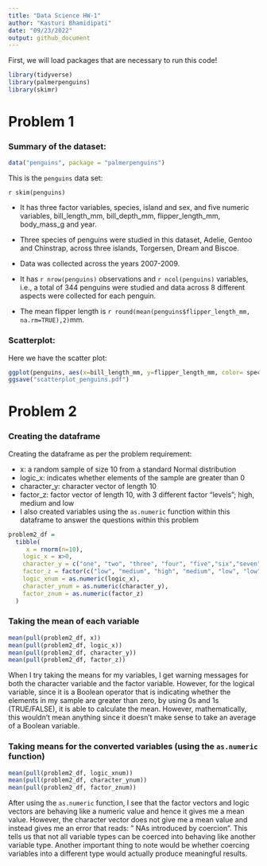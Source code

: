 ```yaml
---
title: "Data Science HW-1"
author: "Kasturi Bhamidipati"
date: "09/23/2022"
output: github_document
---
```


First, we will load packages that are necessary to run this code! 

```r
library(tidyverse)
library(palmerpenguins)
library(skimr)
```

# Problem 1

### Summary of the dataset: 

```r
data("penguins", package = "palmerpenguins")
```

This is the `penguins` data set: 

`r skim(penguins)`

- It has three factor variables, species, island and sex, and five numeric variables, bill_length_mm, bill_depth_mm, flipper_length_mm, body_mass_g and year. 

- Three species of penguins were studied in this dataset, Adelie, Gentoo and Chinstrap, across three     islands, Torgersen, Dream and Biscoe.

- Data was collected across the years 2007-2009.

- It has `r nrow(penguins)` observations and `r ncol(penguins)` variables, i.e., a total of 344 penguins were studied and data across 8 different aspects were collected for each penguin.

- The mean flipper length is `r round(mean(penguins$flipper_length_mm, na.rm=TRUE),2)`mm. 

### Scatterplot: 

Here we have the scatter plot: 
  
```r
ggplot(penguins, aes(x=bill_length_mm, y=flipper_length_mm, color= species))+geom_point()
ggsave("scatterplot_penguins.pdf")
```


# Problem 2

### Creating the dataframe 

Creating the dataframe as per the problem requirement: 

- x: a random sample of size 10 from a standard Normal distribution
- logic_x: indicates whether elements of the sample are greater than 0
- character_y: character vector of length 10
- factor_z: factor vector of length 10, with 3 different factor “levels”; high, medium and low\
- I also created variables using the `as.numeric` function within this dataframe to answer the questions within this problem


```r
problem2_df = 
  tibble(
     x = rnorm(n=10), 
    logic_x = x>0,
    character_y = c("one", "two", "three", "four", "five","six","seven","eight","nine","ten"),
    factor_z = factor(c("low", "medium", "high", "medium", "low", "low", "high", "medium", "high", "high")),
    logic_xnum = as.numeric(logic_x),
    character_ynum = as.numeric(character_y),
    factor_znum = as.numeric(factor_z)
  )
```

### Taking the mean of each variable 

```r
mean(pull(problem2_df, x))
mean(pull(problem2_df, logic_x))
mean(pull(problem2_df, character_y))
mean(pull(problem2_df, factor_z))
```

When I try taking the means for my variables, I get warning messages for both the character variable and the factor variable. However, for the logical variable, since it is a Boolean operator that is indicating whether the elements in my sample are greater than zero, by using 0s and 1s (TRUE/FALSE), it is able to calculate the mean. However, mathematically, this wouldn't mean anything since it doesn't make sense to take an average of a Boolean variable. 

### Taking means for the converted variables (using the `as.numeric` function)

```r
mean(pull(problem2_df, logic_xnum))
mean(pull(problem2_df, character_ynum))
mean(pull(problem2_df, factor_znum))
```

After using the `as.numeric` function, I see that the factor vectors and logic vectors are behaving like a numeric value and hence it gives me a mean value. However, the character vector does not give me a mean value and instead gives me an error that reads: " NAs introduced by coercion". This tells us that not all variable types can be coerced into behaving like another variable type. Another important thing to note would be whether coercing variables into a different type would actually produce meaningful results. 